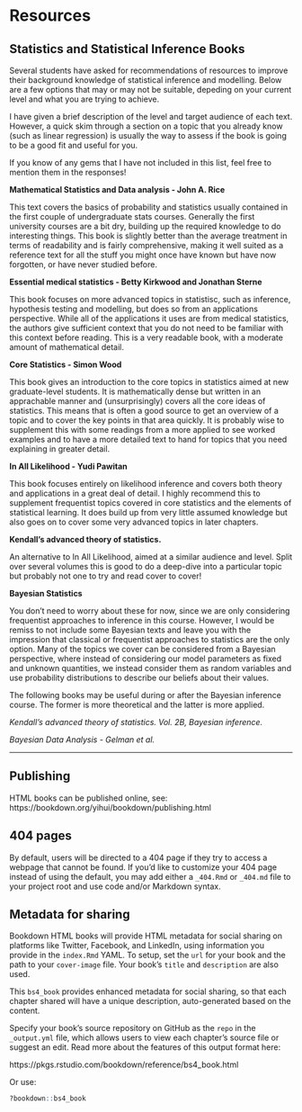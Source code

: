 # Resources

## Statistics and Statistical Inference Books 

Several students have asked for recommendations of resources to improve their background knowledge of statistical inference and modelling. Below are a few options that may or may not be suitable, depeding on your current level and what you are trying to achieve.

I have given a brief description of the level and target audience of each text. However, a quick skim through a section on a topic that you already know (such as linear regression) is usually the way to assess if the book is going to be a good fit and useful for you.

If you know of any gems that I have not included in this list, feel free to mention them in the responses!

**Mathematical Statistics and Data analysis - John A. Rice**

This text covers the basics of probability and statistics usually contained in the first couple of undergraduate stats courses. Generally the first university courses are a bit dry, building up the required knowledge to do interesting things. This book is slightly better than the average treatment in terms of readability and is fairly comprehensive, making it well suited as a reference text for all the stuff you might once have known but have now forgotten, or have never studied before.

**Essential medical statistics - Betty Kirkwood and Jonathan Sterne**

This book focuses on more advanced topics in statistisc, such as inference, hypothesis testing and modelling, but does so from an applications perspective. While all of the applications it uses are from medical statistics, the authors give sufficient context that you do not need to be familiar with this context before reading. This is a very readable book, with a moderate amount of mathematical detail.

**Core Statistics - Simon Wood**

This book gives an introduction to the core topics in statistics aimed at new graduate-level students. It is mathematically dense but written in an apprachable manner and (unsurprisingly) covers all the core ideas of statistics. This means that is often a good source to get an overview of a topic and to cover the key points in that area quickly. It is probably wise to supplement this with some readings from a more applied to see worked examples and to have a more detailed text to hand for topics that you need explaining in greater detail.

**In All Likelihood - Yudi Pawitan**

This book focuses entirely on likelihood inference and covers both theory and applications in a great deal of detail. I highly recommend this to supplement frequentist topics covered in core statistics and the elements of statistical learning. It does build up from very little assumed knowledge but also goes on to cover some very advanced topics in later chapters.

**Kendall's advanced theory of statistics.**

An alternative to In All Likelihood, aimed at a similar audience and level. Split over several volumes this is good to do a deep-dive into a particular topic but probably not one to try and read cover to cover!

**Bayesian Statistics**

You don't need to worry about these for now, since we are only considering frequentist approaches to inference in this course. However, I would be remiss to not include some Bayesian texts and leave you with the impression that classical or frequentist approaches to statistics are the only option. Many of the topics we cover can be considered from a Bayesian perspective, where instead of considering our model parameters as fixed and unknown quantities, we instead consider them as random variables and use probability distributions to describe our beliefs about their values. 

The following books may be useful during or after the Bayesian inference course. The former is more theoretical and the latter is more applied.

*Kendall's advanced theory of statistics. Vol. 2B, Bayesian inference.*

*Bayesian Data Analysis - Gelman et al.* 

---------------------------------------------------------------------------------------

## Publishing

HTML books can be published online, see: https://bookdown.org/yihui/bookdown/publishing.html

## 404 pages

By default, users will be directed to a 404 page if they try to access a webpage that cannot be found. If you'd like to customize your 404 page instead of using the default, you may add either a `_404.Rmd` or `_404.md` file to your project root and use code and/or Markdown syntax.

## Metadata for sharing

Bookdown HTML books will provide HTML metadata for social sharing on platforms like Twitter, Facebook, and LinkedIn, using information you provide in the `index.Rmd` YAML. To setup, set the `url` for your book and the path to your `cover-image` file. Your book's `title` and `description` are also used.


This `bs4_book` provides enhanced metadata for social sharing, so that each chapter shared will have a unique description, auto-generated based on the content.

Specify your book's source repository on GitHub as the `repo` in the `_output.yml` file, which allows users to view each chapter's source file or suggest an edit. Read more about the features of this output format here:

https://pkgs.rstudio.com/bookdown/reference/bs4_book.html

Or use:

```r
?bookdown::bs4_book
```



